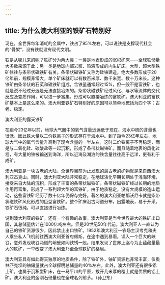 ```yaml
---
---
---
```

title: 为什么澳大利亚的铁矿石特别好
---




现在，全世界每年消耗的金属中，铁占了95%左右。可以说铁是支撑现代社会的“骨架”，没有铁就没有现代文明。

铁是从哪儿来的呢？铁矿分为两大类：一类是地表形成的沉积矿床——全球铁储量大多数来源于此；另一类是地球内部岩浆、热液形成的内生矿床。大型、超大型铁矿往往与条带状磁铁矿有关。条带状磁铁矿又称为硅铁建造，绝大多数形成于20亿年前，规模非常大，单个矿床就可以有数百米厚、数千米宽、数十万米长。这种铁矿由条带状的石英和磁铁矿组成，含铁量通常超过15%，但一般不是富铁矿，也就是说不经过分选是无法直接冶炼的。条带状磁铁矿经过风化、与水等流体的交代反应及变质作用，可以进一步富集，形成可以直接冶炼的富铁矿。澳大利亚的富铁矿基本上是这么来的。澳大利亚铁矿石特别好的原因可以简单地概括为四个字：古老、稳定。

澳大利亚的露天铁矿



在距今23亿年以前，地球大气圈中的氧气含量远远低于现在，海水中硫的含量也很低，因此铁大量以二价铁离子的形式存在于海水中。到了距今23亿年左右，地球大气中的氧气含量升高到了现今含量的一半左右，这时二价铁离子不再稳定，而是与二氧化硅、碳酸盐等一起沉积，形成了条带状磁铁矿。而且随着地表的风化过程，有大量的铁被输送到海洋，所以近海及湖泊的铁含量往往高于远洋，更有利于成矿。

澳大利亚是一块古老的大陆，全世界目前为止发现的最古老的矿物就是来自西澳大利亚杰克山。同时，澳大利亚大陆非常稳定，在地球演化早期长期处于浅海环境，接受来自大陆的沉积，形成了丰富的条带状磁铁矿。条带状磁铁矿经过长期的地质作用再富集，形成了一系列超大型的富铁矿。由于地质稳定，没有大规模的造山运动，这些富铁矿经历了数十亿年仍保存完好。著名的澳大利亚帕那沃尼卡就是条带状磁铁矿风化形成的巨型富铁矿。整个矿床沿古河道分布，出露地表，易于开采。铁矿石很纯，可以直接进行冶炼。

说到澳大利亚的铁矿，还有一个有趣的故事。澳大利亚是当今世界最大的铁矿出口国，其总储量估计在1000亿吨左右。但是20世纪50年代前，澳大利亚人一直认为自己的铁矿资源很少，因此禁止出口铁矿。1952年澳大利亚一农场主汉考克和夫人乘坐私人飞机前往西澳大利亚首府佩斯。在途中遇到暴雨，误入一个巨大的峡谷，意外发现峡谷两侧的峭壁如同铁锈一般，结果发现了世界上迄今为止蕴藏量最大的铁矿，一举改变了澳大利亚乃至全球铁矿的格局。

澳大利亚具有如此得天独厚的地质条件，除了铁矿外，铀矿资源也非常丰富，仅奥林匹克坝的铀储量就占全球探明总储量的40%左右。此外，澳大利亚还有很多铝土矿，也属于沉积型矿床，在一马平川的平原，拨开几米厚的覆土就是优质的铝土矿。澳大利亚的金刚石储量也在全球名列前茅。（孙卫东）